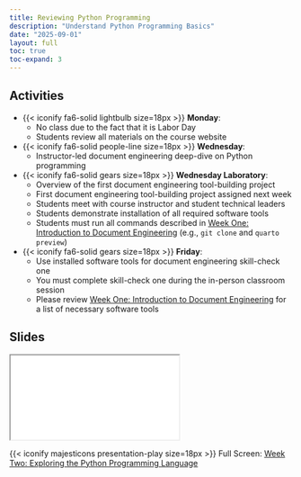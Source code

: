 ```yaml
---
title: Reviewing Python Programming
description: "Understand Python Programming Basics"
date: "2025-09-01"
layout: full
toc: true
toc-expand: 3
---
```


## Activities

- {{< iconify fa6-solid lightbulb size=18px >}} **Monday**:
  - No class due to the fact that it is Labor Day
  - Students review all materials on the course website
- {{< iconify fa6-solid people-line size=18px >}} **Wednesday**:
  - Instructor-led document engineering deep-dive on Python programming
- {{< iconify fa6-solid gears size=18px >}} **Wednesday Laboratory**:
  - Overview of the first document engineering tool-building project
  - First document engineering tool-building project assigned next week
  - Students meet with course instructor and student technical leaders
  - Students demonstrate installation of all required software tools
  - Students must run all commands described in [Week One: Introduction to
  Document Engineering](../../slides/weekone/) (e.g., `git clone` and `quarto
  preview`)
- {{< iconify fa6-solid gears size=18px >}} **Friday**:
  - Use installed software tools for document engineering skill-check one
  - You must complete skill-check one during the in-person classroom session
  - Please review [Week One: Introduction to Document
  Engineering](../../slides/weekone/) for a list of necessary software tools

## Slides

```{=html}
<iframe class="slide-deck" src="../../slides/weektwo/"></iframe>
```

{{< iconify majesticons presentation-play size=18px >}} Full Screen: [Week Two: Exploring the Python Programming Language](../../slides/weektwo/)

